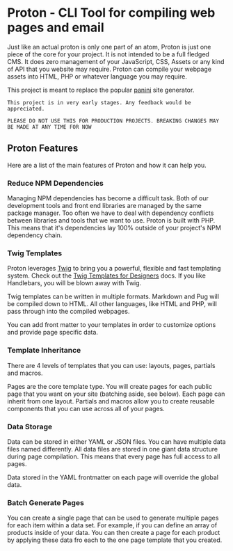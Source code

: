 # Proton - CLI Tool for compiling web pages and email

Just like an actual proton is only one part of an atom, Proton is just one piece of the core for your project. It is not intended to be a full fledged CMS. It does zero management of your JavaScript, CSS, Assets or any kind of API that you website may require. Proton can compile your webpage assets into HTML, PHP or whatever language you may require.

This project is meant to replace the popular [panini](https://github.com/foundation/panini) site generator.

```
This project is in very early stages. Any feedback would be appreciated.

PLEASE DO NOT USE THIS FOR PRODUCTION PROJECTS. BREAKING CHANGES MAY BE MADE AT ANY TIME FOR NOW
```

## Proton Features

Here are a list of the main features of Proton and how it can help you.

### Reduce NPM Dependencies

Managing NPM dependencies has become a difficult task. Both of our development tools and front end libraries are managed by the same package manager. Too often we have to deal with dependency conflicts between libraries and tools that we want to use. Proton is built with PHP. This means that it's dependencies lay 100% outside of your project's NPM dependency chain.

### Twig Templates

Proton leverages [Twig](https://twig.symfony.com) to bring you a powerful, flexible and fast templating system. Check out the [Twig Templates for Designers](https://twig.symfony.com/doc/3.x/templates.html) docs. If you like Handlebars, you will be blown away with Twig.

Twig templates can be written in multiple formats. Markdown and Pug will be compiled down to HTML. All other languages, like HTML and PHP, will pass through into the compiled webpages.

You can add front matter to your templates in order to customize options and provide page specific data.

### Template Inheritance

There are 4 levels of templates that you can use: layouts, pages, partials and macros.

Pages are the core template type. You will create pages for each public page that you want on your site (batching aside, see below). Each page can inherit from one layout. Partials and macros allow you to create reusable components that you can use across all of your pages.

### Data Storage

Data can be stored in either YAML or JSON files. You can have multiple data files named differently. All data files are stored in one giant data structure during page compilation. This means that every page has full access to all pages.

Data stored in the YAML frontmatter on each page will override the global data.

### Batch Generate Pages

You can create a single page that can be used to generate multiple pages for each item within a data set. For example, if you can define an array of products inside of your data. You can then create a page for each product by applying these data fro each to the one page template that you created.
